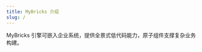 ```yaml
---
title: MyBricks 介绍
slug: /
---
```



MyBricks 引擎可嵌入企业系统，提供全景式低代码能力，原子组件支撑复杂业务构建。

<Section
  title={"使用文档"}
  data={[
    {
      thumbnail: image1.src,
      title: "中后台系统",
      description: "描述1",
      route: "/docs/getstarted/",
    },
    {
      thumbnail: image2.src,
      title: "小程序",
      description: "描述2",
      route: "/docs/miniprogram/getstarted/",
    }
  ]}
/>
